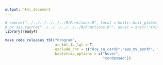 ```yaml
---
output: html_document
---
```


```r
# source("../../../../../../R/Functions.R", local = knitr::knit_global())
# or sys.source("../../../../../../R/Functions.R"", envir = knitr::knit_global())
library(ready4)
```

```r
make_code_releases_tbl("Program",
                       as_kbl_1L_lgl = T,
                       exclude_chr = c("dce_sa_cards","aus_09_synth", "fakefolk","rebuild"),
                       bootstrap_options = c("hover",
                                             "condensed"))
```




